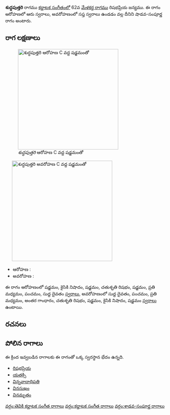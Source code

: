 {{Infobox ragam
	| name          	= శుద్ధపుత్తరి
	| synonym	    	= 
	| mela          	= 
	| chakra        	= 
	| janaka        	= 
	| type          	= శాడవ-సంపూర్ణ
	| arohanam      	= {{svaraC|S|N2|S|R2|S|M2|P|D1}} 
	| avarohanam    	= {{svaraC|D1|P|M2|G3|R2|S|N2|S}}
	| jeeva         	=
	| chhaya        	=
	| nyasa         	=
	| vishesha      	= 
	| equivalent  		= 
}}
{{కర్ణాటక సంగీత రాగాలు}}
'''శుద్ధపుత్తరి''' రాగము [[కర్ణాటక సంగీతం]]లో 62వ [[మేళకర్త రాగము]] రిషభప్రియ జన్యము.  ఈ రాగం ఆరోహణలో ఆరు స్వరాలు, అవరోహణంలో సప్త స్వరాలు ఉండడం వల్ల దీనిని షాడవ-సంపూర్ణ రాగం అంటారు.


==రాగ లక్షణాలు==
[[Image:shuddhaputtari_ar_kb2wiki.png|thumb|right|316px|''శుద్ధపుత్తరి'' ఆరోహణ C వద్ద షడ్జమంతో]]
	[[Image:shuddhaputtari_av_kb2wiki.png|thumb|right|316px|''శుద్ధపుత్తరి'' అవరోహణ C వద్ద షడ్జమంతో]]

* ఆరోహణ : {{svaraC|S|N2|S|R2|S|M2|P|D1}} 
* అవరోహణ : {{svaraC|D1|P|M2|G3|R2|S|N2|S}}

ఈ రాగం ఆరోహణంలో షడ్జమం, కైసికి నిషాదం, షడ్జమం, చతుశృతి రిషభం, షడ్జమం, ప్రతి మధ్యమం, పంచమం, సుద్ద దైవతం [[స్వరాలు]], అవరోహణంలో సుద్ద దైవతం, పంచమం, ప్రతి మధ్యమం, అంతర గాంధారం, చతుశృతి రిషభం, షడ్జమం, కైసికి నిషాదం, షడ్జమం [[స్వరాలు]] ఉంటాయి.

==రచనలు==



==పోలిన రాగాలు==
ఈ క్రింద ఇవ్వబడిన రాగాలకు ఈ రాగంతో ఒక్క స్వరస్థాన భేదం ఉన్నది.
* [[రిషభప్రియ]]
* [[యతక్సి]]
* [[విన్నవాదాధిపతి]]
* [[ వినసుఖం]]
* [[వినమృతం]]



[[వర్గం:తెవికి కర్ణాటక సంగీత రాగాలు]]
[[వర్గం:కర్ణాటక సంగీత రాగాలు]]
[[వర్గం:శాడవ-సంపూర్ణ రాగాలు]]